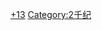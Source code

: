 {{Catnav|頁面分類|历史|歷史學|年代学|世纪}}
{{Catnav|頁面分類|人文學科|歷史學|年代学|世纪}}

{{世纪分类|13|12|14}}
{{Commonscat|13th century}}

[[Category:世纪|+13]]
[[Category:2千纪|Category:2千纪]]